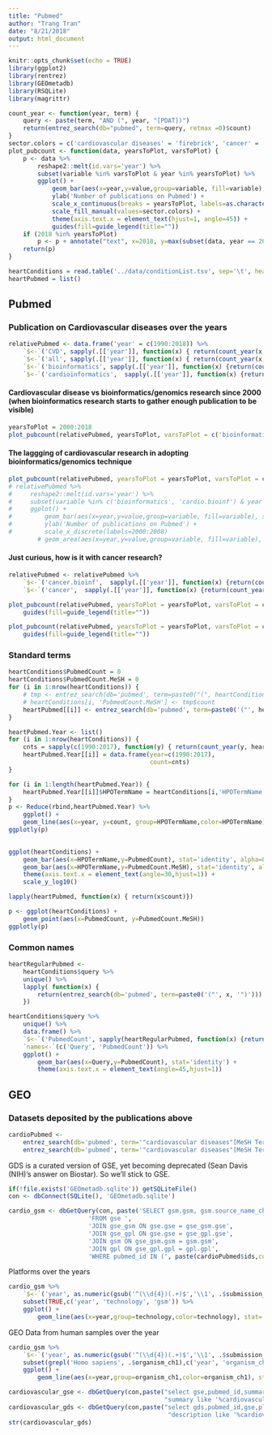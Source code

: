 ```yaml
---
title: "Pubmed"
author: "Trang Tran"
date: "8/21/2018"
output: html_document
---
```


```r
knitr::opts_chunk$set(echo = TRUE)
library(ggplot2)
library(rentrez)
library(GEOmetadb)
library(RSQLite)
library(magrittr)

count_year <- function(year, term) {
    query <- paste(term, "AND (", year, "[PDAT])")
    return(entrez_search(db="pubmed", term=query, retmax =0)$count)
}
sector.colors = c('cardiovascular diseases' = 'firebrick', 'cancer' = 'firebrick', 'bioinformatics' = 'gold4', 'cardioinformatics' = 'green', 'cancer.bioinf' = 'deepskyblue2' )
plot_pubcount <- function(data, yearsToPlot, varsToPlot) {
    p <- data %>%
        reshape2::melt(id.vars='year') %>%
        subset(variable %in% varsToPlot & year %in% yearsToPlot) %>%
        ggplot() +
            geom_bar(aes(x=year,y=value,group=variable, fill=variable), stat='identity', alpha=0.5, position='identity') +
            ylab('Number of publications on Pubmed') +
            scale_x_continuous(breaks = yearsToPlot, labels=as.character(yearsToPlot)) +
            scale_fill_manual(values=sector.colors) +
            theme(axis.text.x = element_text(hjust=1, angle=45)) +
            guides(fill=guide_legend(title=""))
    if (2018 %in% yearsToPlot)
        p <- p + annotate("text", x=2018, y=max(subset(data, year == 2018, varsToPlot))*1.1, label="*", size=7)
    return(p)    
}

```

```r
heartConditions = read.table('../data/conditionList.tsv', sep='\t', header = TRUE)
heartPubmed = list()


```

## Pubmed

### Publication on Cardiovascular diseases over the years

```r
relativePubmed <- data.frame('year' = c(1990:2018)) %>%
    `$<-`('CVD', sapply(.[['year']], function(x) { return(count_year(x, '"cardiovascular diseases"[MeSH Major Topic]'))})) %>%
    `$<-`('all', sapply(.[['year']], function(x) { return(count_year(x, ''))})) %>%
    `$<-`('bioinformatics', sapply(.[['year']], function(x) {return(count_year(x, 'bioinformatics[Other Term] OR genomics[MeSH Terms]'))})) %>%
    `$<-`('cardioinformatics',  sapply(.[['year']], function(x) {return(count_year(x, '(bioinformatics[Other Term] OR genomics[MeSH Terms]) AND ("cardiovascular diseases"[MeSH Major Topic])'))}))
```

#### Cardiovascular disease vs bioinformatics/genomics research since 2000 (when bioinformatics research starts to gather enough publication to be visible)

```r
yearsToPlot = 2000:2018
plot_pubcount(relativePubmed, yearsToPlot, varsToPlot = c('bioinformatics', 'cardioinformatics', 'cardiovascular diseases') ) 
```

#### The laggging of cardiovascular research in adopting bioinformatics/genomics technique

```r
plot_pubcount(relativePubmed, yearsToPlot = yearsToPlot, varsToPlot = c('bioinformatics', 'cardioinformatics') )
# relativePubmed %>%
#     reshape2::melt(id.vars='year') %>%
#     subset(variable %in% c('bioinformatics', 'cardio.bioinf') & year >= 2000) %>%
#     ggplot() +
#         geom_bar(aes(x=year,y=value,group=variable, fill=variable), stat='identity', alpha=0.5, position='identity') +
#         ylab('Number of publications on Pubmed') +
#         scale_x_discrete(labels=2000:2008)
        # geom_area(aes(x=year,y=value,group=variable, fill=variable), stat='identity', alpha=0.5) 

```

#### Just curious, how is it with cancer research?

```r
relativePubmed <- relativePubmed %>%
    `$<-`('cancer.bioinf',  sapply(.[['year']], function(x) {return(count_year(x, '(bioinformatics[Other Term] OR genomics[MeSH Terms]) AND (*cancer[MeSH Terms])'))})) %>%
    `$<-`('cancer',  sapply(.[['year']], function(x) {return(count_year(x, '(*cancer[MeSH Terms])'))}))

```

```r
plot_pubcount(relativePubmed, yearsToPlot = yearsToPlot, varsToPlot = c('cancer', 'bioinformatics', 'cancer.bioinf') ) +
    guides(fill=guide_legend(title=""))
```

```r
plot_pubcount(relativePubmed, yearsToPlot = yearsToPlot, varsToPlot = c('bioinformatics', 'cancer.bioinf', 'cardioinformatics') ) +
    guides(fill=guide_legend(title=""))
```

### Standard terms

```r
heartConditions$PubmedCount = 0
heartConditions$PubmedCount.MeSH = 0
for (i in 1:nrow(heartConditions)) {
    # tmp <- entrez_search(db='pubmed', term=paste0("(", heartConditions[i,'HPOTermName'], ")[MeSH]"))
    # heartConditions[i, 'PubmedCount.MeSH'] <- tmp$count
    heartPubmed[[i]] <- entrez_search(db='pubmed', term=paste0('("', heartConditions[i,'HPOTermName'], '")'))
}
```

```r
heartPubmed.Year <- list()
for (i in 1:nrow(heartConditions)) {
    cnts = sapply(c(1990:2017), function(y) { return(count_year(y, heartConditions[i, 'HPOTermName']))})
    heartPubmed.Year[[i]] = data.frame(year=c(1990:2017),
                                       count=cnts)
}
```

```r
for (i in 1:length(heartPubmed.Year)) {
    heartPubmed.Year[[i]]$HPOTermName = heartConditions[i,'HPOTermName']
}
p <- Reduce(rbind,heartPubmed.Year) %>%
    ggplot() +
    geom_line(aes(x=year, y=count, group=HPOTermName,color=HPOTermName))
ggplotly(p)
    
```

```r
ggplot(heartConditions) +
    geom_bar(aes(x=HPOTermName,y=PubmedCount), stat='identity', alpha=0.5) +
    geom_bar(aes(x=HPOTermName,y=PubmedCount.MeSH), stat='identity', alpha=0.5, color=2) +
    theme(axis.text.x = element_text(angle=30,hjust=1)) +
    scale_y_log10()
```

```r
lapply(heartPubmed, function(x) { return(x$count)})
```
```r
p <- ggplot(heartConditions) +
    geom_point(aes(x=PubmedCount, y=PubmedCount.MeSH)) 
ggplotly(p)
```

### Common names

```r
heartRegularPubmed <- 
    heartConditions$query %>%
    unique() %>%
    lapply( function(x) {
        return(entrez_search(db='pubmed', term=paste0('("', x, '")')))  
    })
```

```r
heartConditions$query %>%
    unique() %>%
    data.frame() %>%
    `$<-`('PubmedCount', sapply(heartRegularPubmed, function(x) {return(x$count)})) %>%
    `names<-`(c('Query', 'PubmedCount')) %>%
    ggplot() +
        geom_bar(aes(x=Query,y=PubmedCount), stat='identity') +
        theme(axis.text.x = element_text(angle=45,hjust=1))
```

## GEO

### Datasets deposited by the publications above

```r
cardioPubmed <-
    entrez_search(db='pubmed', term='"cardiovascular diseases"[MeSH Terms]', retmax=0)$count %>%
    entrez_search(db='pubmed', term='"cardiovascular diseases"[MeSH Terms]', retmax=.)
```

GDS is a curated version of GSE, yet becoming deprecated (Sean Davis (NIH)'s answer on Biostar). So we'll stick to GSE.

```r
if(!file.exists('GEOmetadb.sqlite')) getSQLiteFile()
con <- dbConnect(SQLite(), 'GEOmetadb.sqlite')

cardio_gsm <- dbGetQuery(con, paste('SELECT gsm.gsm, gsm.source_name_ch1, gsm.organism_ch1, organism_ch2, gpl.gpl, gpl.title as platform, technology, gse.submission_date, gse.pubmed_id, gse.title, gse.summary',
                      'FROM gse ',
                      'JOIN gse_gsm ON gse.gse = gse_gsm.gse',
                      'JOIN gse_gpl ON gse.gse = gse_gpl.gse',
                      'JOIN gsm ON gse_gsm.gsm = gsm.gsm',
                      'JOIN gpl ON gse_gpl.gpl = gpl.gpl',
                      'WHERE pubmed_id IN (', paste(cardioPubmed$ids,collapse=','), ')'))
```

Platforms over the years

```r
cardio_gsm %>%
    `$<-`('year', as.numeric(gsub('^(\\d{4})(.+)$','\\1', .$submission_date))) %>%
    subset(TRUE,c('year', 'technology', 'gsm')) %>%
    ggplot() +
        geom_line(aes(x=year,group=technology,color=technology), stat='count',alpha=0.5)
```

GEO Data from human samples over the year

```r
cardio_gsm %>%
    `$<-`('year', as.numeric(gsub('^(\\d{4})(.+)$','\\1', .$submission_date))) %>%
    subset(grepl('Homo sapiens', .$organism_ch1),c('year', 'organism_ch1', 'gsm')) %>%
    ggplot() +
        geom_line(aes(x=year,group=organism_ch1,color=organism_ch1), stat='count',alpha=0.5)
```

```r

cardiovascular_gse <- dbGetQuery(con,paste("select gse,pubmed_id,summary,title from gse where",
                                           "summary like '%cardiovascular%'", sep=" "))
cardiovascular_gds <- dbGetQuery(con,paste("select gds,pubmed_id,gse,platform_organism,sample_organism,description,title from gds where",
                                            "description like '%cardiovascular%'", sep=" "))
str(cardiovascular_gds)
```